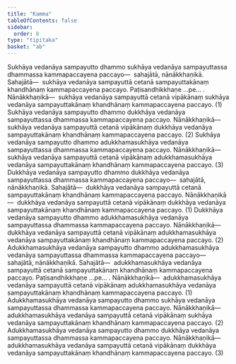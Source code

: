 ```yaml
---
title: "Kamma"
tableOfContents: false
sidebar:
  order: 8
type: "tipitaka"
basket: "ab"
---
```



<DynamicBreadcrumb />

<Division number="57">

<Paragraph number="1937">
Sukhāya vedanāya sampayutto dhammo sukhāya vedanāya sampayuttassa dhammassa kammapaccayena paccayo—  sahajātā, nānākkhaṇikā. <Emphasis>Sahajātā</Emphasis>—  sukhāya vedanāya sampayuttā cetanā sampayuttakānaṃ khandhānaṃ kammapaccayena paccayo. Paṭisandhikkhaṇe …pe… . <Emphasis>Nānākkhaṇikā</Emphasis>—  sukhāya vedanāya sampayuttā cetanā vipākānaṃ sukhāya vedanāya sampayuttakānaṃ khandhānaṃ kammapaccayena paccayo. (1)
</Paragraph>

<Paragraph number="1938">
Sukhāya vedanāya sampayutto dhammo dukkhāya vedanāya sampayuttassa dhammassa kammapaccayena paccayo. <Emphasis>Nānākkhaṇikā</Emphasis>—  sukhāya vedanāya sampayuttā cetanā vipākānaṃ dukkhāya vedanāya sampayuttakānaṃ khandhānaṃ kammapaccayena paccayo. (2)
</Paragraph>

<Paragraph number="1939">
Sukhāya vedanāya sampayutto dhammo adukkhamasukhāya vedanāya sampayuttassa dhammassa kammapaccayena paccayo. <Emphasis>Nānākkhaṇikā</Emphasis>—  sukhāya vedanāya sampayuttā cetanā vipākānaṃ adukkhamasukhāya vedanāya sampayuttakānaṃ khandhānaṃ kammapaccayena paccayo. (3)
</Paragraph>

</Division>
<Division number="58">

<Paragraph number="1940">
Dukkhāya vedanāya sampayutto dhammo dukkhāya vedanāya sampayuttassa dhammassa kammapaccayena paccayo—  sahajātā, nānākkhaṇikā. <Emphasis>Sahajātā</Emphasis>—  dukkhāya vedanāya sampayuttā cetanā sampayuttakānaṃ khandhānaṃ kammapaccayena paccayo. <Emphasis>Nānākkhaṇikā</Emphasis>—  dukkhāya vedanāya sampayuttā cetanā vipākānaṃ dukkhāya vedanāya sampayuttakānaṃ khandhānaṃ kammapaccayena paccayo. (1)
</Paragraph>

<Paragraph number="1941">
Dukkhāya vedanāya sampayutto dhammo adukkhamasukhāya vedanāya sampayuttassa dhammassa kammapaccayena paccayo. <Emphasis>Nānākkhaṇikā</Emphasis>—  dukkhāya vedanāya sampayuttā cetanā vipākānaṃ adukkhamasukhāya vedanāya sampayuttakānaṃ khandhānaṃ kammapaccayena paccayo. (2)
</Paragraph>

</Division>
<Division number="59">

<Paragraph number="1942">
Adukkhamasukhāya vedanāya sampayutto dhammo adukkhamasukhāya vedanāya sampayuttassa dhammassa kammapaccayena paccayo—  sahajātā, nānākkhaṇikā. <Emphasis>Sahajātā</Emphasis>—  adukkhamasukhāya vedanāya sampayuttā cetanā sampayuttakānaṃ khandhānaṃ kammapaccayena paccayo. Paṭisandhikkhaṇe …pe… . <Emphasis>Nānākkhaṇikā</Emphasis>—  adukkhamasukhāya vedanāya sampayuttā cetanā vipākānaṃ adukkhamasukhāya vedanāya sampayuttakānaṃ khandhānaṃ kammapaccayena paccayo. (1)
</Paragraph>

<Paragraph number="1943">
Adukkhamasukhāya vedanāya sampayutto dhammo sukhāya vedanāya sampayuttassa dhammassa kammapaccayena paccayo. Nānākkhaṇikā—  adukkhamasukhāya vedanāya sampayuttā cetanā vipākānaṃ sukhāya vedanāya sampayuttakānaṃ khandhānaṃ kammapaccayena paccayo. (2)
</Paragraph>

<Paragraph number="1944">
Adukkhamasukhāya vedanāya sampayutto dhammo dukkhāya vedanāya sampayuttassa dhammassa kammapaccayena paccayo. <Emphasis>Nānākkhaṇikā</Emphasis>—  adukkhamasukhāya vedanāya sampayuttā cetanā vipākānaṃ dukkhāya vedanāya sampayuttakānaṃ khandhānaṃ kammapaccayena paccayo. (3)
</Paragraph>
</Division>